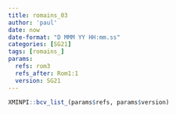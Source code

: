 ```yaml
---
title: romains_03
author: 'paul'
date: now
date-format: "D MMM YY HH:mm.ss"
categories: [SG21]
tags: [romains_]
params:
  refs: rom3
  refs_after: Rom1:1
  version: SG21
---
```


```r
XMINPI::bcv_list_(params$refs, params$version)
```

